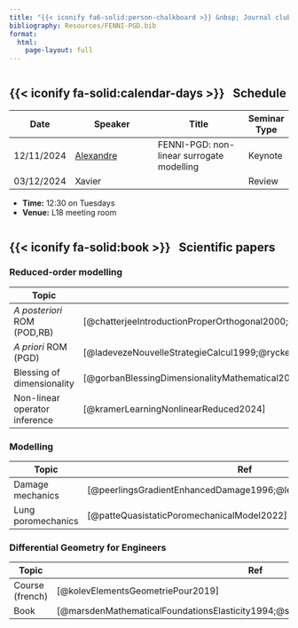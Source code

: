 ```yaml
---
title: "{{< iconify fa6-solid:person-chalkboard >}} &nbsp; Journal club"
bibliography: Resources/FENNI-PGD.bib
format:
  html:
    page-layout: full
---
```


:::: {style='margin-top: 3em;'}
::::

## {{< iconify fa-solid:calendar-days >}} &nbsp; Schedule

| Date           | Speaker                              | Title                                     | Seminar Type |
|----------------|--------------------------------------|-------------------------------------------|--------------|
| 12/11/2024    | [Alexandre](https://alexandredabyseesaram.github.io/)                            | FENNI-PGD: non-linear surrogate modelling | Keynote      |
| 03/12/2024    | Xavier                                 |                                           | Review       |


- **Time:** 12:30 on Tuesdays
- **Venue:** L18 meeting room

:::: {style='margin-top: 3em;'}
::::

## {{< iconify fa-solid:book >}} &nbsp; Scientific papers

### Reduced-order modelling

|       Topic            | Ref                                      |
|------------------------|------------------------------------------|
|       *A posteriori* ROM (POD,RB)              | [@chatterjeeIntroductionProperOrthogonal2000;@madayPrioriConvergenceTheory2002;@madayReducedBasisElementMethod2002] |
|       *A priori* ROM (PGD)              | [@ladevezeNouvelleStrategieCalcul1999;@ryckelynckPrioriModelReduction2006;@chinestaShortReviewModel2011] |
|       Blessing of dimensionality              | [@gorbanBlessingDimensionalityMathematical2018; @gorbanBlessingDimensionalitySeparation2016]  |
|       Non-linear operator inference              | [@kramerLearningNonlinearReduced2024] |


### Modelling

|       Topic            | Ref                                      |
|------------------------|------------------------------------------|
|       Damage mechanics          | [@peerlingsGradientEnhancedDamage1996;@lemaitre_engineering_2005]             |
|       Lung poromechanics           | [@patteQuasistaticPoromechanicalModel2022]             |


### Differential Geometry for Engineers 

|       Topic            | Ref                                      |
|------------------------|------------------------------------------|
|       Course (french)          | [@kolevElementsGeometriePour2019]             |
|       Book           | [@marsdenMathematicalFoundationsElasticity1994;@sahraeeTensorCalculusDifferential2023]             |

